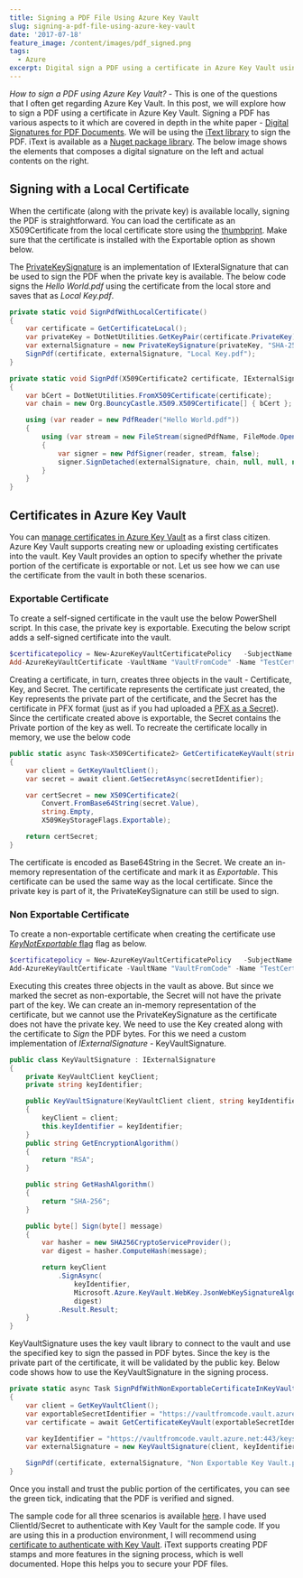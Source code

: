```yaml
---
title: Signing a PDF File Using Azure Key Vault
slug: signing-a-pdf-file-using-azure-key-vault
date: '2017-07-18'
feature_image: /content/images/pdf_signed.png
tags:
  - Azure
excerpt: Digital sign a PDF using a certificate in Azure Key Vault using iText.
---
```

_How to sign a PDF using Azure Key Vault?_ - This is one of the questions that I often get regarding Azure Key Vault. In this post, we will explore how to sign a PDF using a certificate in Azure Key Vault. Signing a PDF has various aspects to it which are covered in depth in the white paper - [Digital Signatures for PDF Documents](http://developers.itextpdf.com/books#digsig). We will be using the [iText library](http://itextpdf.com/) to sign the PDF. iText is available as a [Nuget package library](https://www.nuget.org/packages/itext7/). The below image shows the elements that composes a digital signature on the left and actual contents on the right.

<ImageCard src="/content/images/adobe_signature.png" alt="Digitally Signed PDF Contents" />

## Signing with a Local Certificate

When the certificate (along with the private key) is available locally, signing the PDF is straightforward. You can load the certificate as an X509Certificate from the local certificate store using the [thumbprint](https://stackoverflow.com/questions/11115511/how-to-find-certificate-by-its-thumbprint-in-c-sharp). Make sure that the certificate is installed with the Exportable option as shown below.

<ImageCard src="/content/images/certificate_exportable.png" alt="Exportable certificate" />

The [PrivateKeySignature](http://itextsupport.com/apidocs/itext5/latest/com/itextpdf/text/pdf/security/PrivateKeySignature.html) is an implementation of IExteralSignature that can be used to sign the PDF when the private key is available. The below code signs the _Hello World.pdf_ using the certificate from the local store and saves that as _Local Key.pdf_.

```csharp
private static void SignPdfWithLocalCertificate()
{
    var certificate = GetCertificateLocal();
    var privateKey = DotNetUtilities.GetKeyPair(certificate.PrivateKey).Private;
    var externalSignature = new PrivateKeySignature(privateKey, "SHA-256");
    SignPdf(certificate, externalSignature, "Local Key.pdf");
}

private static void SignPdf(X509Certificate2 certificate, IExternalSignature externalSignature, string signedPdfName)
{
    var bCert = DotNetUtilities.FromX509Certificate(certificate);
    var chain = new Org.BouncyCastle.X509.X509Certificate[] { bCert };

    using (var reader = new PdfReader("Hello World.pdf"))
    {
        using (var stream = new FileStream(signedPdfName, FileMode.OpenOrCreate))
        {
            var signer = new PdfSigner(reader, stream, false);
            signer.SignDetached(externalSignature, chain, null, null, null, 0, PdfSigner.CryptoStandard.CMS);
        }
    }
}

```

## Certificates in Azure Key Vault

You can [manage certificates in Azure Key Vault](/blog/manage-certificates-in-azure-key-vault/) as a first class citizen. Azure Key Vault supports creating new or uploading existing certificates into the vault. Key Vault provides an option to specify whether the private portion of the certificate is exportable or not. Let us see how we can use the certificate from the vault in both these scenarios.

### Exportable Certificate

To create a self-signed certificate in the vault use the below PowerShell script. In this case, the private key is exportable. Executing the below script adds a self-signed certificate into the vault.

```powershell
$certificatepolicy = New-AzureKeyVaultCertificatePolicy   -SubjectName "CN=www.rahulpnath.com"   -IssuerName Self   -ValidityInMonths 12
Add-AzureKeyVaultCertificate -VaultName "VaultFromCode" -Name "TestCertificate" -CertificatePolicy $certificatepolicy

```
<ImageCard src="/content/images/keyvault_getazurekeyvaultcertificate.png" alt="Key Vault Certificate" />

Creating a certificate, in turn, creates three objects in the vault - Certificate, Key, and Secret. The certificate represents the certificate just created, the Key represents the private part of the certificate, and the Secret has the certificate in PFX format (just as if you had uploaded a [PFX as a Secret](/blog/pfx-certificate-in-azure-key-vault/)). Since the certificate created above is exportable, the Secret contains the Private portion of the key as well. To recreate the certificate locally in memory, we use the below code

```csharp
public static async Task<X509Certificate2> GetCertificateKeyVault(string secretIdentifier)
{
    var client = GetKeyVaultClient();
    var secret = await client.GetSecretAsync(secretIdentifier);

    var certSecret = new X509Certificate2(
        Convert.FromBase64String(secret.Value),
        string.Empty,
        X509KeyStorageFlags.Exportable);

    return certSecret;
}

```

The certificate is encoded as Base64String in the Secret. We create an in-memory representation of the certificate and mark it as _Exportable_. This certificate can be used the same way as the local certificate. Since the private key is part of it, the PrivateKeySignature can still be used to sign.

### Non Exportable Certificate

To create a non-exportable certificate when creating the certificate use [_KeyNotExportable_ flag](https://docs.microsoft.com/en-us/powershell/module/azurerm.keyvault/new-azurekeyvaultcertificatepolicy?view=azurermps-4.1.0) flag as below.

```powershell
$certificatepolicy = New-AzureKeyVaultCertificatePolicy   -SubjectName "CN=www.rahulpnath.com"   -IssuerName Self   -ValidityInMonths 12 -KeyNotExportable
Add-AzureKeyVaultCertificate -VaultName "VaultFromCode" -Name "TestCertificateNE" -CertificatePolicy $certificatepolicy

```

Executing this creates three objects in the vault as above. But since we marked the secret as non-exportable, the Secret will not have the private part of the key. We can create an in-memory representation of the certificate, but we cannot use the PrivateKeySignature as the certificate does not have the private key. We need to use the Key created along with the certificate to _Sign_ the PDF bytes. For this we need a custom implementation of _IExternalSignature_ - KeyVaultSignature.

```csharp
public class KeyVaultSignature : IExternalSignature
{
    private KeyVaultClient keyClient;
    private string keyIdentifier;

    public KeyVaultSignature(KeyVaultClient client, string keyIdentifier)
    {
        keyClient = client;
        this.keyIdentifier = keyIdentifier;
    }
    public string GetEncryptionAlgorithm()
    {
        return "RSA";
    }

    public string GetHashAlgorithm()
    {
        return "SHA-256";
    }

    public byte[] Sign(byte[] message)
    {
        var hasher = new SHA256CryptoServiceProvider();
        var digest = hasher.ComputeHash(message);

        return keyClient
            .SignAsync(
                keyIdentifier,
                Microsoft.Azure.KeyVault.WebKey.JsonWebKeySignatureAlgorithm.RS256,
                digest)
            .Result.Result;
    }
}

```

KeyVaultSignature uses the key vault library to connect to the vault and use the specified key to sign the passed in PDF bytes. Since the key is the private part of the certificate, it will be validated by the public key. Below code shows how to use the KeyVaultSignature in the signing process.

```csharp
private static async Task SignPdfWithNonExportableCertificateInKeyVault()
{
    var client = GetKeyVaultClient();
    var exportableSecretIdentifier = "https://vaultfromcode.vault.azure.net:443/secrets/TestCertificateNE";
    var certificate = await GetCertificateKeyVault(exportableSecretIdentifier);

    var keyIdentifier = "https://vaultfromcode.vault.azure.net:443/keys/TestCertificateNE/65d27605fdf74eb2a3f807827cd756e1";
    var externalSignature = new KeyVaultSignature(client, keyIdentifier);

    SignPdf(certificate, externalSignature, "Non Exportable Key Vault.pdf");
}

```

Once you install and trust the public portion of the certificates, you can see the green tick, indicating that the PDF is verified and signed.

<ImageCard src="/content/images/pdf_signed.png" alt="Signed PDF" />

The sample code for all three scenarios is available [here](https://github.com/rahulpnath/Blog/tree/master/PDFSign). I have used ClientId/Secret to authenticate with Key Vault for the sample code. If you are using this in a production environment, I will recommend using [certificate to authenticate with Key Vault](/blog/authenticating-a-client-application-with-azure-key-vault/). iText supports creating PDF stamps and more features in the signing process, which is well documented. Hope this helps you to secure your PDF files.
